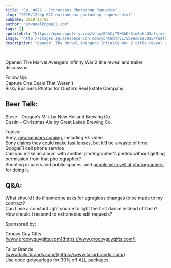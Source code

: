 ```yaml
---
title: "Ep. #072 - Extraneous Photoshop Requests"
slug: "2018/12/ep-072-extraneous-photoshop-requestshtml"
pubDate: 2018-12-02
author: "srvanelk@gmail.com"
tags: []
spotifyUrl: "https://open.spotify.com/show/09hCjT9XXAKzGin8bkLG3a?si=kjRZvQ1JTb6Ov3HVzSSlWA"
image: "http://images.squarespace-cdn.com/content/v1/5b9ac0aa50a54faef024c950/1547782346086-ILDNF9ZWBVU7HN7JWXCJ/image-asset.jpeg/img.jpg/weddingphotohangover/embed/episodes/Ep--072---Extraneous-Photoshop-Requests-e2m7eo"
description: "Opener: The Marvel Avengers Infinity War 2 title reveal and trailer discussion"
---
```


<figure>
  <img src="http://images.squarespace-cdn.com/content/v1/5b9ac0aa50a54faef024c950/1547782346086-ILDNF9ZWBVU7HN7JWXCJ/image-asset.jpeg/img.jpg/weddingphotohangover/embed/episodes/Ep--072---Extraneous-Photoshop-Requests-e2m7eo" alt="" />
</figure>

Opener: The Marvel Avengers Infinity War 2 title reveal and trailer discussion

Follow Up:   
Capture One Deals That Weren’t   
Risky Business Photos for Dustin’s Real Estate Company

## Beer Talk:   
Steve - Dragon’s Milk by New Holland Brewing Co.   
Dustin - Christmas Ale by Great Lakes Brewing Co.

Topics:   
Sony, [new sensors coming](https://petapixel.com/2018/11/26/sonys-next-full-frame-sensor-to-offer-60mp-and-8k-report/), including 8k video   
Sony [claims they could make fast lenses](https://www.amateurphotographer.co.uk/latest/articles/top-sony-camera-executive-speaks-123811#4dsmWEVmxfZrzd2q.99), but it’d be a waste of time   
GoogleFi cell phone service   
Can you make an album with another photographer’s photos without getting permission from that photographer?   
Shooting in parks and public spaces, and [people who yell at photographers](https://youtu.be/2pzUDxwOsR0) for doing it.

## Q&A:   
What should I do if someone asks for egregious changes to be made to my contract?   
Can I use a constant light source to light the first dance instead of flash?   
How should I respond to extraneous edit requests?

Sponsored by:

Groovy Guy Gifts  
[www.groovyguygifts.com](https://www.groovyguygifts.com/)

Tailor Brands  
[www.tailorbrands.com/](https://www.tailorbrands.com/)   
Use code getyourlogo for 30% off ALL packages.
